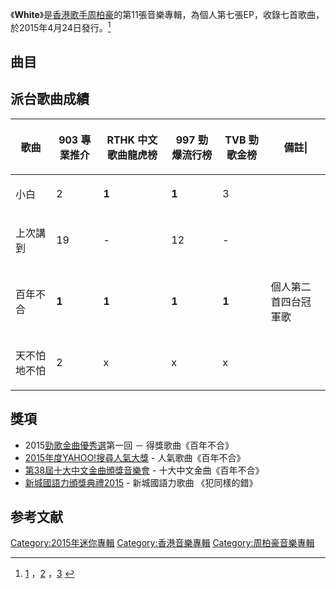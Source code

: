{{Album infobox | <!-- See Wikipedia:WikiProject_Albums -->
| Name          = White
| Type          = [[EP|EP]]
| Artist        = [[周柏豪|周柏豪]]
| Cover         = Pakho Write.jpg
| Released      = 2015年4月24日
| Recorded      = 2015年
| Genre         = [[粵語流行音樂|粵語流行音樂]]
| Length        = 25:47
| Label         = [[華納唱片_(香港)|華納唱片]]
| Last album    = [[Keep_Going_(周柏豪專輯)|Keep Going]]<br>（2014年）
| This album    = '''White'''<br>（2015年）
| Next album    = [[Roundabout|Roundabout]] <br>（2015年）
}}

《'''White'''》是[[香港|香港]][[歌手|歌手]][[周柏豪|周柏豪]]的第11張音樂專輯，為個人第七張EP，收錄七首歌曲，於2015年4月24日發行。<ref>[https://m.yxlady.com/yl/201511/1003059.shtml] {{Wayback|url=https://m.yxlady.com/yl/201511/1003059.shtml |date=20210720114304 }}，[https://www.mpweekly.com/entertainment/film-music/music/20150504-4138/amp] {{Wayback|url=https://www.mpweekly.com/entertainment/film-music/music/20150504-4138/amp |date=20210720104952 }}，[https://orientaldaily.on.cc/cnt/entertainment/20150425/mobile/odn-20150425-0425_00282_040.html] {{Wayback|url=https://orientaldaily.on.cc/cnt/entertainment/20150425/mobile/odn-20150425-0425_00282_040.html |date=20210720105809 }}</ref>

== 曲目 ==
{{Tracklist
| collapsed = 
| headline = 
| font_size = 
| total_length = 25:47

| all_lyrics = [[陳詠謙|陳詠謙]]
| all_producer = [[周錫漢|周錫漢]]

| title1 = 前言
| music1 = [[陳詠謙|陳詠謙]]
| arranger1 = [[溫逸朗|溫逸朗]]
| longnote1 = 
| length1 = 2:38

| title2 = 小白
| music2 = [[周柏豪|周柏豪]]
| arranger2 = [[周錫漢|周錫漢]]
| longnote2 = 
| length2 = 3:42

| title3 = 上次講到
| music3 = 周錫漢
| arranger3 = 周錫漢
| longnote3 = 
| length3 = 3:35

| title4 = 百年不合
| music4 = [[齊樂平|齊樂平]]
| arranger4 = 周錫漢<br>[[黃兆銘|黃兆銘]]
| longnote4 = 愛情來的時候2 (台灣篇) 主題曲
| length4 = 4:16

| title5 = 我不動
| music5 = [[周俊傑|周俊傑]]
| arranger5 = 周俊傑
| longnote5 = 
| length5 = 3:45

| title6 = 天不怕地不怕
| music6 = 周柏豪
| arranger6 = 周錫漢
| longnote6 = 饑饉三十2015主題曲
| length6 = 3:22

| title7 = 犯同樣的錯
| music7 = [[陳考威|陳考威]]
| arranger7 = 周錫漢
| note7 = 國
| longnote7 = 
| length7 = 4:26
}}

== 派台歌曲成績 ==

{| class="wikitable" style="width: 90%;"
|-
!歌曲||903 專業推介||RTHK 中文歌曲龍虎榜||997 勁爆流行榜||TVB 勁歌金榜||備註|
|- 
| 小白|| 2 || '''1''' || '''1''' || 3 || 
|- 
| 上次講到 || 19 || - || 12 || - || 
|- 
| 百年不合 || '''1''' || '''1''' || '''1''' || '''1'''  || 個人第二首四台冠軍歌
|- 
| 天不怕地不怕 || 2 || x || x || x || 
|}

== 獎項 ==
* 2015[[勁歌金曲優秀選|勁歌金曲優秀選]]第一回 － 得獎歌曲《百年不合》
* [[2015年度YAHOO!搜尋人氣大獎得獎名單|2015年度YAHOO!搜尋人氣大獎]] - 人氣歌曲《百年不合》
* [[第三十八屆十大中文金曲得獎名單|第38屆十大中文金曲頒獎音樂會]] - 十大中文金曲《百年不合》
* [[2015年度新城國語力頒獎禮得獎名單|新城國語力頒獎典禮2015]] - 新城國語力歌曲 《犯同樣的錯》

== 参考文献 ==
{{reflist}}

{{周柏豪}}

[[Category:2015年迷你專輯|Category:2015年迷你專輯]]
[[Category:香港音樂專輯|Category:香港音樂專輯]]
[[Category:周柏豪音樂專輯|Category:周柏豪音樂專輯]]